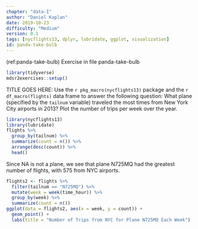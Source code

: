 ```yaml
---
chapter: "data-I"
author: "Daniel Kaplan"
date: 2019-10-23 
difficulty: "Medium"
version: 0.1
tags: [nycflights13, dplyr, lubridate, ggplot, visualization]
id: panda-take-bulb 
---
```


(ref:panda-take-bulb) Exercise in file panda-take-bulb

```r
library(tidyverse)
mdsr2exercises::setup()
```

TITLE GOES HERE: Use the `r pkg_macro(nycflights13)` package and the `r df_macro(flights)` data frame to answer the following question: What plane (specified by the `tailnum` variable) traveled the most times from New York City airports in 2013?  Plot the number of trips per week over the year.

<!--begin-answer-->
```r
library(nycflights13)
library(lubridate)
flights %>%
  group_by(tailnum) %>%
  summarize(count = n()) %>%
  arrange(desc(count)) %>%
  head()
```

Since NA is not a plane, we see that plane N725MQ had the greatest number of flights, with 575 from NYC airports.

```r
flights2 <- flights %>%
  filter(tailnum == "N725MQ") %>%
  mutate(week = week(time_hour)) %>%
  group_by(week) %>%
  summarize(count = n())
ggplot(data = flights2, aes(x = week, y = count)) +
  geom_point() +
  labs(title = "Number of Trips from NYC for Plane N725MQ Each Week")
```

<!--end-answer-->

